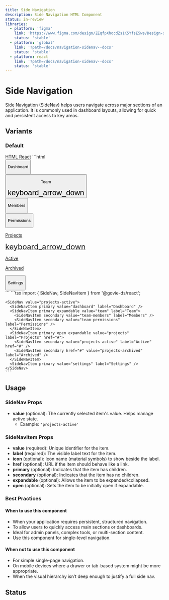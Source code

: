 ```yaml
---
title: Side Navigation
description: Side Navigation HTML Component
status: in-review
libraries:
  - platform: 'figma'
    link: 'https://www.figma.com/design/ZEqfpXhocdZs1K5YfsE5ws/Design-system?node-id=6439-817'
    status: 'stable'
  - platform: 'global'
    link: '?path=/docs/navigation-sidenav--docs'
    status: 'stable'
  - platform: react
    link: '?path=/docs/navigation-sidenav--docs'
    status: 'stable'
---
```


# Side Navigation

Side Navigation (SideNav) helps users navigate across major sections of an application. It is commonly used in dashboard layouts, allowing for quick and persistent access to key areas.

## Variants

### Default

<ComponentContainer>
  <SideNav value="projects-active">
    <SideNavItem primary value="dashboard" label="Dashboard" icon="apps" />
    <SideNavItem primary expandable value="team" label="Team">
      <SideNavItem secondary value="team-members" label="Members" />
      <SideNavItem secondary value="team-permissions" label="Permissions" />
    </SideNavItem>
    <SideNavItem
      primary
      open
      expandable
      value="projects"
      label="Projects"
      href="#"
    >
      <SideNavItem secondary value="projects-active" label="Active" href="#" />
      <SideNavItem
        secondary
        href="#"
        value="projects-archived"
        label="Archived"
      />
    </SideNavItem>
    <SideNavItem primary value="settings" label="Settings" icon="settings" />
  </SideNav>
</ComponentContainer>

<Tabs id="tab2">
  <TabList>
    <TabItem value="tab21" checked>HTML</TabItem>
    <TabItem value="tab23">React</TabItem>
  </TabList>
  <TabPanel value="tab21">        
    ```html
    <div class="gi-side-nav-container">
      <div role="group" aria-label="Dashboard item">
        <button class="gi-btn gi-side-nav-item gi-side-nav-item-primary" id="side-nav-dashboard" type="button">
          <div class="gi-side-nav-item-left">
            <div class="gi-side-nav-item-label">
              <p class="gi-paragraph-md gi-text-start gi-whitespace-normal">Dashboard</p>
            </div>
          </div>
        </button>
      </div>
      <div role="group" aria-label="Team dropdown">
        <button class="gi-btn gi-side-nav-item gi-side-nav-item-primary" id="side-nav-team" type="button">
          <div class="gi-side-nav-item-left">
            <div class="gi-side-nav-item-label">
              <p class="gi-paragraph-md gi-text-start gi-whitespace-normal">Team</p>
            </div>
          </div>
          <div class="gi-side-nav-expandable-icon">
            <span data-testid="govie-icon" role="presentation" class="gi-block material-symbols-outlined" style="font-size: 24px;">keyboard_arrow_down</span>
          </div>
        </button>
        <div class="gi-hidden">
          <div role="group" aria-label="Members item">
            <button class="gi-btn gi-side-nav-item gi-side-nav-item-secondary" id="side-nav-team-members" type="button">
              <div class="gi-side-nav-item-left">
                <div class="gi-side-nav-item-label">
                  <p class="gi-paragraph-md gi-text-start gi-whitespace-normal">Members</p>
                </div>
              </div>
            </button>
          </div>
          <div role="group" aria-label="Permissions item">
            <button class="gi-btn gi-side-nav-item gi-side-nav-item-secondary" id="side-nav-team-permissions" type="button">
              <div class="gi-side-nav-item-left">
                <div class="gi-side-nav-item-label">
                  <p class="gi-paragraph-md gi-text-start gi-whitespace-normal">Permissions</p>
                </div>
              </div>
            </button>
          </div>
        </div>
      </div>
      <div role="group" aria-label="Projects dropdown">
        <a class="gi-btn gi-side-nav-item gi-side-nav-item-primary" id="side-nav-projects" href="#">
          <div class="gi-side-nav-item-left">
            <div class="gi-side-nav-item-label">
              <p class="gi-paragraph-md gi-text-start gi-whitespace-normal">Projects</p>
            </div>
          </div>
          <div class="gi-side-nav-expandable-icon">
            <span data-testid="govie-icon" role="presentation" class="gi-block material-symbols-outlined gi-rotate-180" style="font-size: 24px;">keyboard_arrow_down</span>
          </div>
        </a>
        <div class="gi-side-nav-item-content">
          <div role="group" aria-label="Active item">
            <a class="gi-btn gi-side-nav-item gi-side-nav-item-secondary gi-side-nav-item-selected" id="side-nav-projects-active" href="#">
              <div class="gi-side-nav-item-left">
                <div class="gi-side-nav-item-label">
                  <p class="gi-paragraph-md gi-text-start gi-whitespace-normal">Active</p>
                </div>
              </div>
            </a>
          </div>
          <div role="group" aria-label="Archived item">
            <a class="gi-btn gi-side-nav-item gi-side-nav-item-secondary" id="side-nav-projects-archived" href="#">
              <div class="gi-side-nav-item-left">
                <div class="gi-side-nav-item-label">
                  <p class="gi-paragraph-md gi-text-start gi-whitespace-normal">Archived</p>
                </div>
              </div>
            </a>
          </div>
        </div>
      </div>
      <div role="group" aria-label="Settings item">
        <button class="gi-btn gi-side-nav-item gi-side-nav-item-primary" id="side-nav-settings" type="button">
          <div class="gi-side-nav-item-left">
            <div class="gi-side-nav-item-label">
              <p class="gi-paragraph-md gi-text-start gi-whitespace-normal">Settings</p>
            </div>
          </div>
        </button>
      </div>
    </div>
    ```
  </TabPanel>
  <TabPanel value="tab23">
    ```tsx
    import { SideNav, SideNavItem } from '@govie-ds/react';

    <SideNav value="projects-active">
      <SideNavItem primary value="dashboard" label="Dashboard" />
      <SideNavItem primary expandable value="team" label="Team">
        <SideNavItem secondary value="team-members" label="Members" />
        <SideNavItem secondary value="team-permissions" label="Permissions" />
      </SideNavItem>
      <SideNavItem primary open expandable value="projects" label="Projects" href="#">
        <SideNavItem secondary value="projects-active" label="Active" href="#" />
        <SideNavItem secondary href="#" value="projects-archived" label="Archived" />
      </SideNavItem>
      <SideNavItem primary value="settings" label="Settings" />
    </SideNav>
    ```

  </TabPanel>
</Tabs>

## Usage

### SideNav Props

- **value** (optional): The currently selected item's value. Helps manage active state.
  - Example: `'projects-active'`

### SideNavItem Props

- **value** (required): Unique identifier for the item.
- **label** (required): The visible label text for the item.
- **icon** (optional): Icon name (material symbols) to show beside the label.
- **href** (optional): URL if the item should behave like a link.
- **primary** (optional): Indicates that the item has children.
- **secondary** (optional): Indicates that the item has no children.
- **expandable** (optional): Allows the item to be expanded/collapsed.
- **open** (optional): Sets the item to be initially open if expandable.

### Best Practices

#### When to use this component

- When your application requires persistent, structured navigation.
- To allow users to quickly access main sections or dashboards.
- Ideal for admin panels, complex tools, or multi-section content.
- Use this component for single-level navigation.

#### When not to use this component

- For simple single-page navigation.
- On mobile devices where a drawer or tab-based system might be more appropriate.
- When the visual hierarchy isn’t deep enough to justify a full side nav.

## Status

<ComponentStatusBlock componentId="side-nav" />
